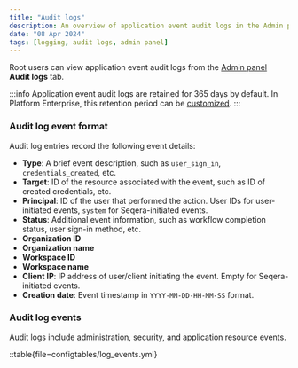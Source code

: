 ```yaml
---
title: "Audit logs"
description: An overview of application event audit logs in the Admin panel
date: "08 Apr 2024"
tags: [logging, audit logs, admin panel]
---
```


Root users can view application event audit logs from the [Admin panel](../administration/overview.mdx) **Audit logs** tab.

:::info
Application event audit logs are retained for 365 days by default. In Platform Enterprise, this retention period can be [customized](https://docs.seqera.io/platform/latest/enterprise/configuration/overview.mdx#logging).
:::

### Audit log event format

Audit log entries record the following event details:

- **Type**: A brief event description, such as `user_sign_in`, `credentials_created`, etc.
- **Target**: ID of the resource associated with the event, such as ID of created credentials, etc.
- **Principal**: ID of the user that performed the action. User IDs for user-initiated events, `system` for Seqera-initiated events.
- **Status**: Additional event information, such as workflow completion status, user sign-in method, etc.
- **Organization ID**
- **Organization name**
- **Workspace ID**
- **Workspace name**
- **Client IP**: IP address of user/client initiating the event. Empty for Seqera-initiated events.
- **Creation date**: Event timestamp in `YYYY-MM-DD-HH-MM-SS` format.

### Audit log events

Audit logs include administration, security, and application resource events.

::table{file=configtables/log_events.yml}
